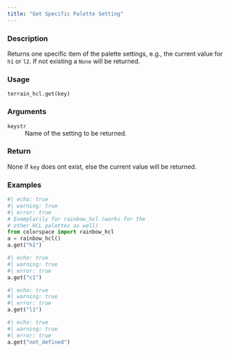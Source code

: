 ```yaml
---
title: "Get Specific Palette Setting"
---
```


### Description

Returns one specific item of the palette settings,
e.g., the current value for `h1` or `l2`.
If not existing a `None` will be returned.

### Usage

<pre><code class='language-python'>terrain_hcl.get(key)</code></pre>

### Arguments

<dl class="pyp-list param-list">
  <dt style = "white-space: nowrap; font-family: monospace; vertical-align: top">
   <code id="colorspace.palettes.terrain_hcl.get:key">key</code><code class="argument-class">str</code>
  </dt>
 <dd>Name of the setting to be returned.</dd>
</dl>

### Return

None if `key` does ont exist, else the current value will be
returned.

### Examples

```python
#| echo: true
#| warning: true
#| error: true
# Exemplarily for rainbow_hcl (works for the
# other HCL palettes as well)
from colorspace import rainbow_hcl
a = rainbow_hcl()
a.get("h1")
```

```python
#| echo: true
#| warning: true
#| error: true
a.get("c1")
```

```python
#| echo: true
#| warning: true
#| error: true
a.get("l1")
```

```python
#| echo: true
#| warning: true
#| error: true
a.get("not_defined")
```



